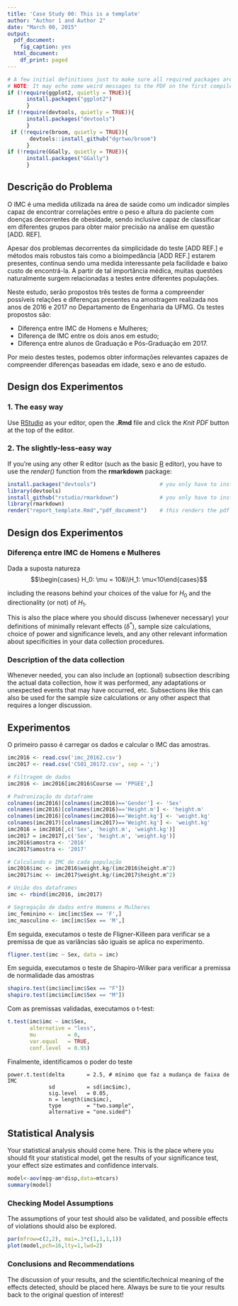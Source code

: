 ```yaml
---
title: 'Case Study 00: This is a template'
author: "Author 1 and Author 2"
date: "March 00, 2015"
output:
  pdf_document:
    fig_caption: yes
  html_document:
    df_print: paged
---
```


```r
# A few initial definitions just to make sure all required packages are installed. Change as needed.
# NOTE: It may echo some weird messages to the PDF on the first compile (package installation messages). Run twice and the problem will (hopefully) go away.
if (!require(ggplot2, quietly = TRUE)){
      install.packages("ggplot2")
      }
if (!require(devtools, quietly = TRUE)){
      install.packages("devtools")
      }
 if (!require(broom, quietly = TRUE)){
       devtools::install_github("dgrtwo/broom")
      }
if (!require(GGally, quietly = TRUE)){
      install.packages("GGally")
      }
```
## Descrição do Problema
O IMC é uma medida utilizada na área de saúde como um indicador simples capaz de encontrar correlações entre o peso e altura do paciente com doenças decorrentes de obesidade, sendo inclusive capaz de classificar em diferentes grupos para obter maior precisão na análise em questão [ADD. REF].

Apesar dos problemas decorrentes da simplicidade do teste [ADD REF.] e métodos mais robustos tais como a bioimpedância [ADD REF.] estarem presentes, continua sendo uma medida interessante pela facilidade e baixo custo de encontrá-la. A partir de tal importância médica, muitas questões naturalmente surgem relacionadas a testes entre diferentes populações.

Neste estudo, serão propostos três testes de forma a compreender possíveis relações e diferenças presentes na amostragem realizada nos anos de 2016 e 2017 no Departamento de Engenharia da UFMG. Os testes propostos são:

* Diferença entre IMC de Homens e Mulheres;
* Diferença de IMC entre os dois anos em estudo;
* Diferença entre alunos de Graduação e Pós-Graduação em 2017.

Por meio destes testes, podemos obter informações relevantes capazes de compreender diferenças baseadas em idade, sexo e ano de estudo.

## Design dos Experimentos

### 1. The easy way
Use [RStudio](http://rstudio.com/) as your editor, open the **.Rmd** file and click the _Knit PDF_ button at the top of the editor.

### 2. The slightly-less-easy way
If you're using any other R editor (such as the basic [R](http://cran.r-project.org) editor), you have to use the _render()_ function from the **rmarkdown** package:

```r
install.packages("devtools")                    # you only have to install it once
library(devtools)
install_github("rstudio/rmarkdown")             # you only have to install it once
library(rmarkdown)
render("report_template.Rmd","pdf_document")    # this renders the pdf
```

## Design dos Experimentos

### Diferença entre IMC de Homens e Mulheres
Dada a suposta natureza 
$$\begin{cases} H_0: \mu = 10&\\H_1: \mu<10\end{cases}$$

including the reasons behind your choices of the value for $H_0$ and the directionality (or not) of $H_1$. 

This is also the place where you should discuss (whenever necessary) your definitions of minimally relevant effects ($\delta^*$), sample size calculations, choice of power and significance levels, and any other relevant information about specificities in your data collection procedures.

### Description of the data collection
Whenever needed, you can also include an (optional) subsection describing the actual data collection, how it was performed, any adaptations or unexpected events that may have occurred, etc. Subsections like this can also be used for the sample size calculations or any other aspect that requires a longer discussion.

## Experimentos
O primeiro passo é carregar os dados e calcular o IMC das amostras.

```r
imc2016 <- read.csv('imc_20162.csv')
imc2017 <- read.csv('CS01_20172.csv', sep = ';')

# Filtragem de dados
imc2016 <- imc2016[imc2016$Course == 'PPGEE',]

# Padronização do dataframe
colnames(imc2016)[colnames(imc2016)=='Gender'] <- 'Sex'
colnames(imc2016)[colnames(imc2016)=='Height.m'] <- 'height.m'
colnames(imc2016)[colnames(imc2016)=='Weight.kg'] <- 'weight.kg'
colnames(imc2017)[colnames(imc2017)=='Weight.kg'] <- 'weight.kg'
imc2016 = imc2016[,c('Sex', 'height.m', 'weight.kg')]
imc2017 = imc2017[,c('Sex', 'height.m', 'weight.kg')]
imc2016$amostra <- '2016'
imc2017$amostra <- '2017'

# Calculando o IMC de cada população
imc2016$imc <- imc2016$weight.kg/(imc2016$height.m^2)
imc2017$imc <- imc2017$weight.kg/(imc2017$height.m^2)

# União dos dataframes
imc <- rbind(imc2016, imc2017)

# Segregação de dados entre Homens e Mulheres
imc_feminino <- imc[imc$Sex == 'F',]
imc_masculino <- imc[imc$Sex == 'M',]

```

Em seguida, executamos o teste de Fligner-Killeen para verificar se a premissa 
de que as variâncias são iguais se aplica no experimento.

```r
fligner.test(imc ~ Sex, data = imc) 
```

Em seguida, executamos o teste de Shapiro-Wilker para verificar a premissa de 
normalidade das amostras

```r
shapiro.test(imc$imc[imc$Sex == "F"]) 
shapiro.test(imc$imc[imc$Sex == "M"]) 

```

Com as premissas validadas, executamos o t-test:

```r
t.test(imc$imc ~ imc$Sex, 
       alternative = "less", 
       mu          = 0, 
       var.equal   = TRUE, 
       conf.level  = 0.95)
```

Finalmente, identificamos o poder do teste

```{}
power.t.test(delta       = 2.5, # mínimo que faz a mudança de faixa de IMC
             sd          = sd(imc$imc),
             sig.level   = 0.05,
             n = length(imc$imc),
             type        = "two.sample",
             alternative = "one.sided")
```


## Statistical Analysis
Your statistical analysis should come here. This is the place where you should fit your statistical model, get the results of your significance test, your effect size estimates and confidence intervals.

```r
model<-aov(mpg~am*disp,data=mtcars)
summary(model)
```

### Checking Model Assumptions
The assumptions of your test should also be validated, and possible effects of violations should also be explored.
```r
par(mfrow=c(2,2), mai=.3*c(1,1,1,1))
plot(model,pch=16,lty=1,lwd=2)
```

### Conclusions and Recommendations
The discussion of your results, and the scientific/technical meaning of the effects detected, should be placed here. Always be sure to tie your results back to the original question of interest!